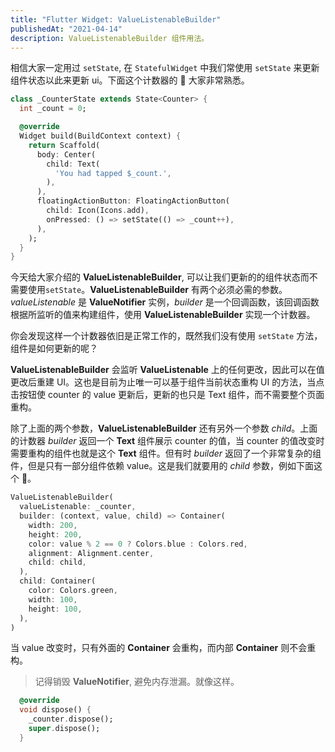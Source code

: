 ```yaml
---
title: "Flutter Widget: ValueListenableBuilder"
publishedAt: "2021-04-14"
description: ValueListenableBuilder 组件用法。
---
```


相信大家一定用过 `setState`, 在 `StatefulWidget` 中我们常使用 `setState` 来更新组件状态以此来更新 ui。下面这个计数器的 🌰 大家非常熟悉。

```dart
class _CounterState extends State<Counter> {
  int _count = 0;

  @override
  Widget build(BuildContext context) {
    return Scaffold(
      body: Center(
        child: Text(
          'You had tapped $_count.',
        ),
      ),
      floatingActionButton: FloatingActionButton(
        child: Icon(Icons.add),
        onPressed: () => setState(() => _count++),
      ),
    );
  }
}
```

今天给大家介绍的 **ValueListenableBuilder**, 可以让我们更新的的组件状态而不需要使用`setState`。**ValueListenableBuilder** 有两个必须必需的参数。_valueListenable_ 是 **ValueNotifier** 实例，_builder_ 是一个回调函数，该回调函数根据所监听的值来构建组件，使用 **ValueListenableBuilder** 实现一个计数器。

你会发现这样一个计数器依旧是正常工作的，既然我们没有使用 `setState` 方法，组件是如何更新的呢？

**ValueListenableBuilder** 会监听 **ValueListenable** 上的任何更改，因此可以在值更改后重建 UI。这也是目前为止唯一可以基于组件当前状态重构 UI 的方法，当点击按钮使 counter 的 value 更新后，更新的也只是 Text 组件，而不需要整个页面重构。

除了上面的两个参数，**ValueListenableBuilder** 还有另外一个参数 _child_。上面的计数器 _builder_ 返回一个 **Text** 组件展示 counter 的值，当 counter 的值改变时需要重构的组件也就是这个 **Text** 组件。但有时 _builder_ 返回了一个非常复杂的组件，但是只有一部分组件依赖 value。这是我们就要用的 _child_ 参数，例如下面这个 🌰。

```dart
ValueListenableBuilder(
  valueListenable: _counter,
  builder: (context, value, child) => Container(
    width: 200,
    height: 200,
    color: value % 2 == 0 ? Colors.blue : Colors.red,
    alignment: Alignment.center,
    child: child,
  ),
  child: Container(
    color: Colors.green,
    width: 100,
    height: 100,
  ),
)
```

当 value 改变时，只有外面的 **Container** 会重构，而内部 **Container** 则不会重构。

> 记得销毁 **ValueNotifier**, 避免内存泄漏。就像这样。

```dart
  @override
  void dispose() {
    _counter.dispose();
    super.dispose();
  }
```

